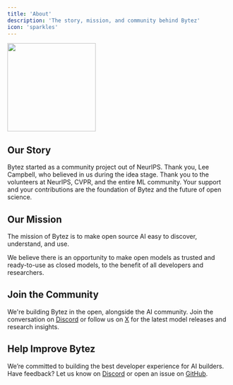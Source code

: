 ```yaml
---
title: 'About'
description: 'The story, mission, and community behind Bytez'
icon: 'sparkles'
---
```


<Frame>
  <img height="200" noZoom src="/images/dude-coding.jpeg" />
</Frame>

## Our Story

Bytez started as a community project out of NeurIPS. Thank you, Lee Campbell, who believed in us during the idea stage. Thank you to the volunteers at NeurIPS, CVPR, and the entire ML community. Your support and your contributions are the foundation of Bytez and the future of open science.

## Our Mission

The mission of Bytez is to make open source AI easy to discover, understand, and use.

We believe there is an opportunity to make open models as trusted and ready-to-use as closed models, to the benefit of all developers and researchers.

## Join the Community

We're building Bytez in the open, alongside the AI community. Join the conversation on [Discord](https://discord.com/invite/Z723PfCFWf) or follow us on [X](https://x.com/Bytez) for the latest model releases and research insights.

## Help Improve Bytez

We’re committed to building the best developer experience for AI builders. Have feedback? Let us know on [Discord](https://discord.com/invite/Z723PfCFWf) or open an issue on [GitHub](https://github.com/Bytez-com/docs/issues).
